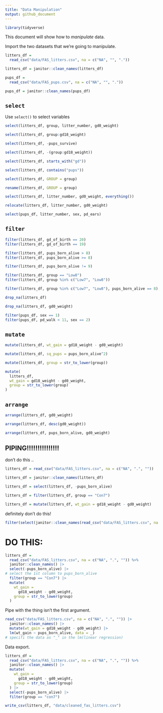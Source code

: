 ```yaml
---
title: "Data Manipulation"
output: github_document
---
```


```r
library(tidyverse)
```

This document will show how to *manipulate* data.

Import the two datasets that we're going to manipulate.

```r
litters_df = 
  read_csv("data/FAS_litters.csv", na = c("NA", "", "."))

litters_df = janitor::clean_names(litters_df)

pups_df = 
  read_csv("data/FAS_pups.csv", na = c("NA", "", "."))

pups_df = janitor::clean_names(pups_df)
```

## `select`

Use `select()` to select variables

```r
select(litters_df, group, litter_number, gd0_weight)
```

```r
select(litters_df, group:gd18_weight)
```

```r
select(litters_df, -pups_survive)
```


```r
select(litters_df, -(group:gd18_weight))
```

```r
select(litters_df, starts_with("gd"))

select(litters_df, contains("pups"))
```

```r
select(litters_df, GROUP = group)

rename(litters_df, GROUP = group)

select(litters_df, litter_number, gd0_weight, everything())

relocate(litters_df, litter_number, gd0_weight)
```


```r
select(pups_df, litter_number, sex, pd_ears)
```







## `filter`

```r
filter(litters_df, gd_of_birth == 20)
filter(litters_df, gd_of_birth == 19)
```

```r
filter(litters_df, pups_born_alive > 8)
filter(litters_df, pups_born_alive >= 8)
```

```r
filter(litters_df, pups_born_alive != 9)
```

```r
filter(litters_df, group == "Low8")
filter(litters_df, group %in% c("Low7", "Low8"))
```

```r
filter(litters_df, group %in% c("Low7", "Low8"), pups_born_alive == 8)
```

```r
drop_na(litters_df)

drop_na(litters_df, gd0_weight)
```

```r
filter(pups_df, sex == 1)
filter(pups_df, pd_walk < 11, sex == 2)
```





## `mutate`

```r
mutate(litters_df, wt_gain = gd18_weight - gd0_weight)

mutate(litters_df, sq_pups = pups_born_alive^2)

mutate(litters_df, group = str_to_lower(group))

mutate(
  litters_df,
  wt_gain = gd18_weight - gd0_weight,
  group = str_to_lower(group)
)
```



## `arrange`

```r
arrange(litters_df, gd0_weight)

arrange(litters_df, desc(gd0_weight))

arrange(litters_df, pups_born_alive, gd0_weight)
```




## PIPING!!!!!!!!!!!!!!!

don't do this ..

```r
litters_df = read_csv("data/FAS_litters.csv", na = c("NA", ".", ""))

litters_df = janitor::clean_names(litters_df)

litters_df = select(litters_df, -pups_born_alive)

litters_df = filter(litters_df, group == "Con7")

litters_df = mutate(litters_df, wt_gain = gd18_weight - gd0_weight)
```

definitely don't do this!

```r
filter(select(janitor::clean_names(read_csv("data/FAS_litters.csv", na = c("NA", ".", ""))), -pups_born_alive), group == "Con7")
```



# DO THIS:

```r
litters_df = 
  read_csv("data/FAS_litters.csv", na = c("NA", ".", "")) %>% 
  janitor::clean_names() |> 
  select(-pups_born_alive) |> 
# select the 1st column to pups_born_alive
  filter(group == "Con7") |> 
  mutate(
    wt_gain = 
      gd18_weight - gd0_weight,
    group = str_to_lower(group)
  )
```

Pipe with the thing isn't the first argument.

```r
read_csv("data/FAS_litters.csv", na = c("NA", ".", "")) |> 
  janitor::clean_names() |> 
  mutate(wt_gain = gd18_weight - gd0_weight) |> 
  lm(wt_gain ~ pups_born_alive, data = _)
# specifi the data as "_" in the lm(linear regression)
```

Data export. 

```r
litters_df = 
  read_csv("data/FAS_litters.csv", na = c("NA", ".", "")) %>% 
  janitor::clean_names() |> 
  mutate(
    wt_gain = 
      gd18_weight - gd0_weight,
    group = str_to_lower(group)
  ) |> 
  select(-pups_born_alive) |> 
  filter(group == "con7") 

write_csv(litters_df, "data/cleaned_fas_litters.csv")
```



